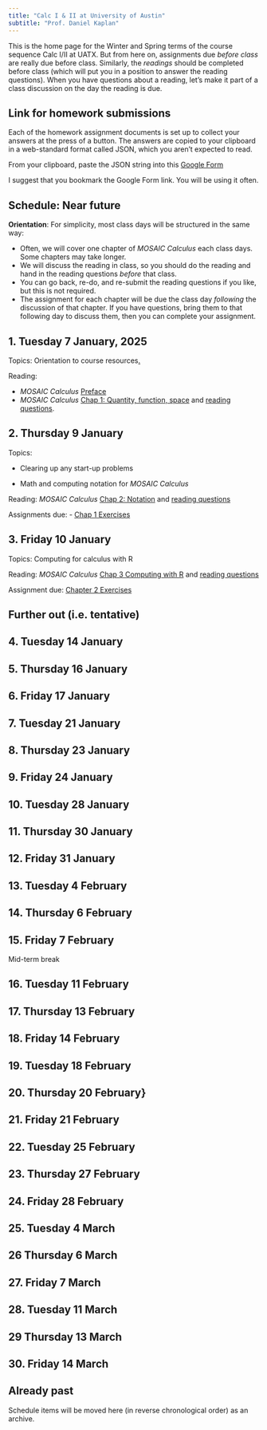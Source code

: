 ```yaml
---
title: "Calc I & II at University of Austin"
subtitle: "Prof. Daniel Kaplan"
---
```


This is the home page for the Winter and Spring terms of the course sequence Calc I/II at UATX. But from here on, assignments due *before class* are really due before class. Similarly, the *readings* should be completed before class (which will put you in a position to answer the reading questions). When you have questions about a reading, let's make it part of a class discussion on the day the reading is due.



::: {.callout-note}
## Link for homework submissions

Each of the homework assignment documents is set up to collect your answers at the press of a button. The answers are copied to your clipboard in a web-standard format called JSON, which you aren't expected to read.

From your clipboard, paste the JSON string into this [Google Form](https://docs.google.com/forms/d/e/1FAIpQLSdvTVopfAxoEUcmXzi7CH6YoTpUzEwy2B3mtLmrgWptfIckVA/viewform?usp=dialog)

I suggest that you bookmark the Google Form link. You will be using it often.
:::

## Schedule: Near future

**Orientation**: For simplicity, most class days will be structured in the same way:

- Often, we will cover one chapter of *MOSAIC Calculus* each class days. Some chapters may take longer.
- We will discuss the reading in class, so you should do the reading and hand in the reading questions *before* that class. 
- You can go back, re-do, and re-submit the reading questions if you like, but this is not required.
- The assignment for each chapter will be due the class day *following* the discussion of that chapter. If you have questions, bring them to that following day to discuss them, then you can complete your assignment.

::: {.callout-note}
## 1. Tuesday 7 January, 2025
Topics: Orientation to course resources[.](Daily/2025-01-07-notes.html)

Reading:     

- *MOSAIC Calculus* [Preface](https://www.mosaic-web.org/MOSAIC-Calculus/Textbook/)
- *MOSAIC Calculus* [Chap 1: Quantity, function, space](https://www.mosaic-web.org/MOSAIC-Calculus/Textbook/Preliminaries/01-quant-fun-space.html) and [reading questions](https://dtkaplan.github.io/MC-Workbook/01-reading.html). 
:::

::: {.callout-note}
## 2. Thursday 9 January
Topics:     

- Clearing up any start-up problems   

- Math and computing notation for *MOSAIC Calculus*

Reading: *MOSAIC Calculus* [Chap 2: Notation](https://www.mosaic-web.org/MOSAIC-Calculus/Textbook/Preliminaries/02-notation.html) and [reading questions](https://dtkaplan.github.io/MC-Workbook/02-reading.html)

Assignments due: 
  - [Chap 1 Exercises](https://dtkaplan.github.io/MC-Workbook/01-exercises.html)


:::

::: {.callout-note}
## 3. Friday 10 January

Topics: Computing for calculus with R

Reading: *MOSAIC Calculus* [Chap 3 Computing with R](https://www.mosaic-web.org/MOSAIC-Calculus/Textbook/Preliminaries/03-computing.html) and [reading questions](https://dtkaplan.github.io/MC-Workbook/03-reading.html)

Assignment due: [Chapter 2 Exercises](https://dtkaplan.github.io/MC-Workbook/02-exercises.html)
:::


## Further out (i.e. tentative)

::: {.callout-note}
## 4. Tuesday 14 January

:::


::: {.callout-note}
## 5. Thursday 16 January
:::

::: {.callout-note}
## 6. Friday 17 January
:::

::: {.callout-note}
## 7. Tuesday 21 January

:::


::: {.callout-note}
## 8. Thursday 23 January
:::

::: {.callout-note}
## 9. Friday 24 January

:::

::: {.callout-note}
## 10. Tuesday 28 January

:::

::: {.callout-note}
## 11. Thursday 30 January
:::


::: {.callout-note}
## 12. Friday 31 January

:::

::: {.callout-note}
## 13. Tuesday 4 February

:::


::: {.callout-note}
## 14. Thursday 6 February
:::



::: {.callout-note}
## 15. Friday 7 February

:::

Mid-term break

::: {.callout-note}
## 16. Tuesday 11 February

:::

::: {.callout-note}
## 17. Thursday 13 February
:::


::: {.callout-note}
## 18. Friday 14 February

:::


::: {.callout-note}
## 19. Tuesday 18 February

:::


::: {.callout-note}
## 20. Thursday 20 February}
:::

::: {.callout-note}
## 21. Friday 21 February

:::


::: {.callout-note}
## 22. Tuesday 25 February

:::

::: {.callout-note}
## 23. Thursday 27 February

:::

::: {.callout-note}
## 24. Friday 28 February

:::


::: {.callout-note}
## 25. Tuesday 4 March

:::

::: {.callout-note}
## 26 Thursday 6 March
:::

::: {.callout-note}
## 27. Friday 7 March

:::


::: {.callout-note}
## 28. Tuesday 11 March

:::

::: {.callout-note}
## 29 Thursday 13 March
:::


::: {.callout-note}
## 30. Friday 14 March

:::



## Already past

Schedule items will be moved here (in reverse chronological order) as an archive.


